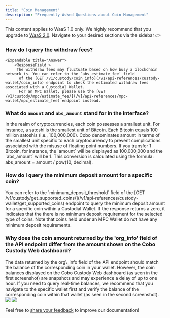 ```yaml
---
title: "Coin Management"
description: "Frequently Asked Questions about Coin Management"
---
```

<Note>This content applies to WaaS 1.0 only. We highly recommend that you upgrade to [WaaS 2.0](https://www.cobo.com/developers/v2/guides/overview/introduction).</Note>
<Tip> Navigate to your desired sections via the sidebar   👉 </Tip>


### How do I query the withdraw fees?
    <Expandable title="Answer">
        <ResponseField >
         The withdraw fees may fluctuate based on how busy a blockchain network is. You can refer to the `abs_estimate_fee` field
          of the [GET /v1/custody/coin_info](/v1/api-references/custody-wallet/coin_info) endpoint to check the estimated withdraw fees associated with a Custodial Wallet.
          For an MPC Wallet, please use the [GET /v1/custody/mpc/estimate_fee/](/v1/api-references/mpc-wallet/mpc_estimate_fee) endpoint instead.
</ResponseField>
  </Expandable>

### What do `amount` and `abs_amount` stand for in the interface?
<Expandable title="Answer">
   <ResponseField >In the realm of cryptocurrencies, each coin possesses a smallest unit.
   For instance, a satoshi is the smallest unit of Bitcoin. Each Bitcoin equals 100 million satoshis (i.e., 100,000,000).
   Cobo denominates amount in terms of the smallest unit specific to each cryptocurrency to prevent complications associated with the misuse of floating point numbers.
   If you transfer 1 Bitcoin, for instance, the `amount` will be displayed as 100,000,000 and the `abs_amount` will be 1.
   This conversion is calculated using the formula: abs_amount = amount / pow(10, decimal).</ResponseField>
</Expandable>

### How do I query the minimum deposit amount for a specific coin?
   <Expandable title="Answer">
      <ResponseField >
      You can refer to the `minimum_deposit_threshold` field of the [GET /v1/custody/get_supported_coins/](/v1/api-references/custody-wallet/get_supported_coins)
       endpoint to query the minimum deposit amount for a specific coin within a Custodial Wallet. If the response returns a zero, it indicates that the there is no minimum deposit requirement for the selected type of coins. Note that coins held under an MPC Wallet do not have any minimum deposit requirements.
      </ResponseField>
  </Expandable>


### Why does the coin amount returned by the 'org\_info' field of the API endpoint differ from the amount shown on the Cobo Custody Web dashboard?
   <Expandable title="Answer">
      <ResponseField >
            The data returned by the org\_info field of the API endpoint should match the balance of the corresponding coin in your wallet.
            However, the coin balances displayed on the Cobo Custody Web dashboard (as seen in the first screenshot) are snapshots and may experience a delay of up to one hour.
            If you need to query real-time balances, we recommend that you navigate to the specific wallet first and verify the balance of the corresponding coin within that wallet (as seen in the second screenshot).
            <img src="/v1/images/faq-coin-management-02.png" />
            <img src="/v1/images/faq-coin-management-01.png" />
      </ResponseField>
  </Expandable>

<Tip>Feel free to [share your feedback](https://forms.zohopublic.com/cobo/form/DocumentFeedbackForm/formperma/QvLOhxJv1_JMsJ-1dleZ8Itb_7rzN-LtgvsDdxosoVI) to improve our documentation!</Tip>